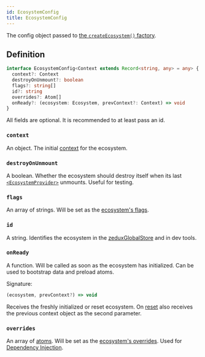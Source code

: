 ```yaml
---
id: EcosystemConfig
title: EcosystemConfig
---
```


The config object passed to [the `createEcosystem()` factory](../factories/createEcosystem).

## Definition

```ts
interface EcosystemConfig<Context extends Record<string, any> = any> {
  context?: Context
  destroyOnUnmount?: boolean
  flags?: string[]
  id?: string
  overrides?: Atom[]
  onReady?: (ecosystem: Ecosystem, prevContext?: Context) => void
}
```

All fields are optional. It is recommended to at least pass an id.

### `context`

An object. The initial [context](../classes/Ecosystem#context) for the ecosystem.

### `destroyOnUnmount`

A boolean. Whether the ecosystem should destroy itself when its last [`<EcosystemProvider>`](../components/EcosystemProvider) unmounts. Useful for testing.

### `flags`

An array of strings. Will be set as the [ecosystem's flags](../classes/Ecosystem#flags).

### `id`

A string. Identifies the ecosystem in the [zeduxGlobalStore](../constants/zeduxGlobalStore) and in dev tools.

### `onReady`

A function. Will be called as soon as the ecosystem has initialized. Can be used to bootstrap data and preload atoms.

Signature:

```ts
(ecosystem, prevContext?) => void
```

Receives the freshly initialized or reset ecosystem. On [reset](../classes/Ecosystem#reset) also receives the previous context object as the second parameter.

### `overrides`

An array of [atoms](../classes/Atom). Will be set as the [ecosystem's overrides](../classes/Ecosystem#overrides). Used for [Dependency Injection](../../walkthrough/dependency-injection).
